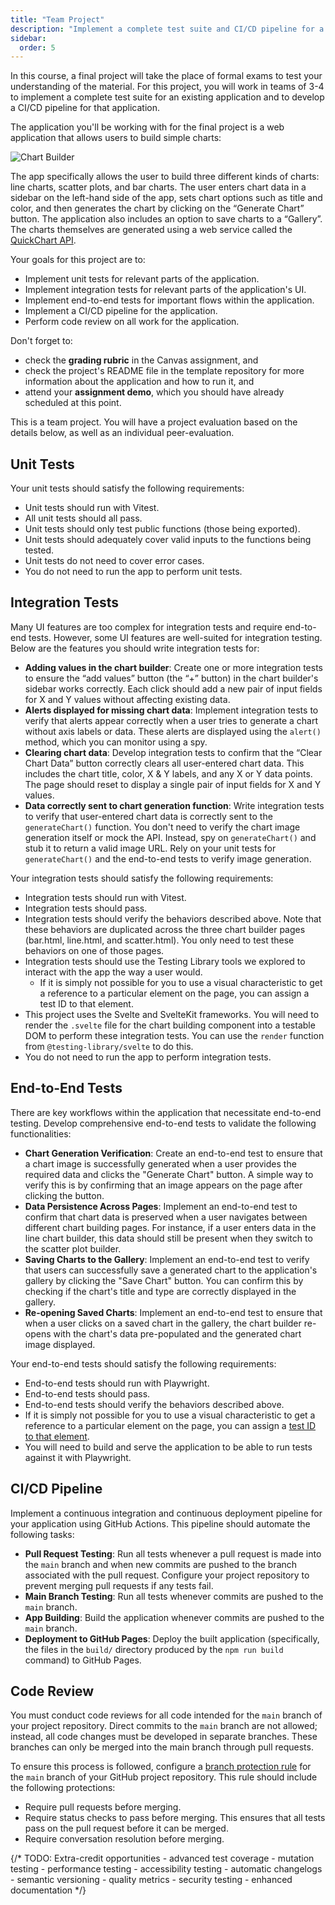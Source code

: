 ```yaml
---
title: "Team Project"
description: "Implement a complete test suite and CI/CD pipeline for a chart-building web application in a team-based project."
sidebar:
  order: 5
---
```


In this course, a final project will take the place of formal exams to test your understanding of the material.  For this project, you will work in teams of 3-4 to implement a complete test suite for an existing application and to develop a CI/CD pipeline for that application.  

The application you'll be working with for the final project is a web application that allows users to build simple charts:

![Chart Builder](./chartApp.png)

The app specifically allows the user to build three different kinds of charts: line charts, scatter plots, and bar charts.  The user enters chart data in a sidebar on the left-hand side of the app, sets chart options such as title and color, and then generates the chart by clicking on the “Generate Chart” button. The application also includes an option to save charts to a “Gallery”. The charts themselves are generated using a web service called the [QuickChart API](https://quickchart.io/documentation/).

Your goals for this project are to:

- Implement unit tests for relevant parts of the application.
- Implement integration tests for relevant parts of the application's UI.
- Implement end-to-end tests for important flows within the application.
- Implement a CI/CD pipeline for the application.
- Perform code review on all work for the application.

Don't forget to:

- check the **grading rubric** in the Canvas assignment, and
- check the project's README file in the template repository for more information about the application and how to run it, and
- attend your **assignment demo**, which you should have already scheduled at this point.

This is a team project. You will have a project evaluation based on the details below, as well as an individual peer-evaluation. 

## Unit Tests

Your unit tests should satisfy the following requirements:

- Unit tests should run with Vitest. 
- All unit tests should all pass.
- Unit tests should only test public functions (those being exported).
- Unit tests should adequately cover valid inputs to the functions being tested.
- Unit tests do not need to cover error cases.
- You do not need to run the app to perform unit tests.

## Integration Tests

Many UI features are too complex for integration tests and require end-to-end tests. However, some UI features are well-suited for integration testing. Below are the features you should write integration tests for:

- **Adding values in the chart builder**: Create one or more integration tests to ensure the “add values” button (the “+” button) in the chart builder's sidebar works correctly. Each click should add a new pair of input fields for X and Y values without affecting existing data.
- **Alerts displayed for missing chart data**: Implement integration tests to verify that alerts appear correctly when a user tries to generate a chart without axis labels or data. These alerts are displayed using the `alert()` method, which you can monitor using a spy.
- **Clearing chart data**: Develop integration tests to confirm that the “Clear Chart Data” button correctly clears all user-entered chart data. This includes the chart title, color, X & Y labels, and any X or Y data points. The page should reset to display a single pair of input fields for X and Y values.
- **Data correctly sent to chart generation function**: Write integration tests to verify that user-entered chart data is correctly sent to the `generateChart()` function. You don't need to verify the chart image generation itself or mock the API. Instead, spy on `generateChart()` and stub it to return a valid image URL. Rely on your unit tests for `generateChart()` and the end-to-end tests to verify image generation.

Your integration tests should satisfy the following requirements:

- Integration tests should run with Vitest. 
- Integration tests should pass.
- Integration tests should verify the behaviors described above.  Note that these behaviors are duplicated across the three chart builder pages (bar.html, line.html, and scatter.html).  You only need to test these behaviors on one of those pages.
- Integration tests should use the Testing Library tools we explored to interact with the app the way a user would.
  - If it is simply not possible for you to use a visual characteristic to get a reference to a particular element on the page, you can assign a test ID to that element.
- This project uses the Svelte and SvelteKit frameworks. You will need to render the `.svelte` file for the chart building component into a testable DOM to perform these integration tests. You can use the `render` function from `@testing-library/svelte` to do this.
- You do not need to run the app to perform integration tests. 

## End-to-End Tests

There are key workflows within the application that necessitate end-to-end testing. Develop comprehensive end-to-end tests to validate the following functionalities:

- **Chart Generation Verification**: Create an end-to-end test to ensure that a chart image is successfully generated when a user provides the required data and clicks the "Generate Chart" button. A simple way to verify this is by confirming that an image appears on the page after clicking the button.
- **Data Persistence Across Pages**: Implement an end-to-end test to confirm that chart data is preserved when a user navigates between different chart building pages. For instance, if a user enters data in the line chart builder, this data should still be present when they switch to the scatter plot builder.
- **Saving Charts to the Gallery**: Implement an end-to-end test to verify that users can successfully save a generated chart to the application's gallery by clicking the "Save Chart" button. You can confirm this by checking if the chart's title and type are correctly displayed in the gallery.
- **Re-opening Saved Charts**: Implement an end-to-end test to ensure that when a user clicks on a saved chart in the gallery, the chart builder re-opens with the chart's data pre-populated and the generated chart image displayed.

Your end-to-end tests should satisfy the following requirements:

- End-to-end tests should run with Playwright.
- End-to-end tests should pass.
- End-to-end tests should verify the behaviors described above.
- If it is simply not possible for you to use a visual characteristic to get a reference to a particular element on the page, you can assign a [test ID to that element](https://playwright.dev/docs/locators).
- You will need to build and serve the application to be able to run tests against it with Playwright.

## CI/CD Pipeline

Implement a continuous integration and continuous deployment pipeline for your application using GitHub Actions. This pipeline should automate the following tasks:

- **Pull Request Testing**: Run all tests whenever a pull request is made into the `main` branch and when new commits are pushed to the branch associated with the pull request. Configure your project repository to prevent merging pull requests if any tests fail.
- **Main Branch Testing**: Run all tests whenever commits are pushed to the `main` branch.
- **App Building**: Build the application whenever commits are pushed to the `main` branch.
- **Deployment to GitHub Pages**: Deploy the built application (specifically, the files in the `build/` directory produced by the `npm run build` command) to GitHub Pages.

## Code Review

You must conduct code reviews for all code intended for the `main` branch of your project repository. Direct commits to the `main` branch are not allowed; instead, all code changes must be developed in separate branches. These branches can only be merged into the main branch through pull requests.

To ensure this process is followed, configure a [branch protection rule](https://docs.github.com/en/repositories/configuring-branches-and-merges-in-your-repository/managing-protected-branches/about-protected-branches) for the `main` branch of your GitHub project repository. This rule should include the following protections:

- Require pull requests before merging.
- Require status checks to pass before merging. This ensures that all tests pass on the pull request before it can be merged.
- Require conversation resolution before merging.

{/* TODO: Extra-credit opportunities
    - advanced test coverage
    - mutation testing
    - performance testing
    - accessibility testing
    - automatic changelogs
    - semantic versioning
    - quality metrics
    - security testing
    - enhanced documentation */}

